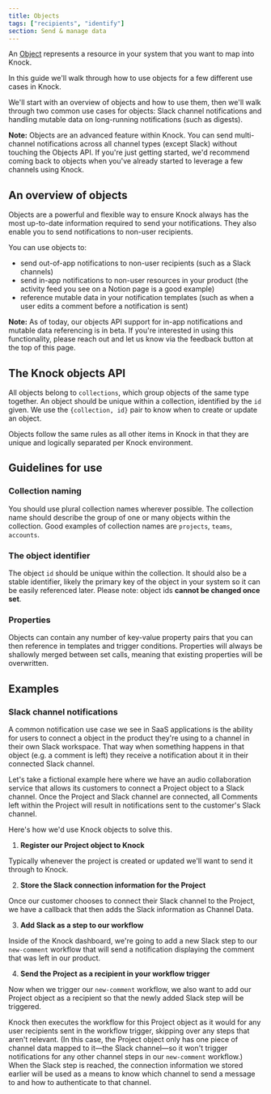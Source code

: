 ```yaml
---
title: Objects
tags: ["recipients", "identify"]
section: Send & manage data
---
```



An [Object](/reference#objects) represents a resource in your system that you want to map into Knock.

In this guide we'll walk through how to use objects for a few different use cases in Knock.

We'll start with an overview of objects and how to use them, then we'll walk through two common use cases for objects: Slack channel notifications and handling mutable data on long-running notifications (such as digests).

**Note:** Objects are an advanced feature within Knock. You can send multi-channel notifications across all channel types (except Slack) without touching the Objects API. If you're just getting started, we'd recommend coming back to objects when you've already started to leverage a few channels using Knock.

## An overview of objects

Objects are a powerful and flexible way to ensure Knock always has the most up-to-date information required to send your notifications. They also enable you to send notifications to non-user recipients.

You can use objects to:

- send out-of-app notifications to non-user recipients (such as a Slack channels)
- send in-app notifications to non-user resources in your product (the activity feed you see on a Notion page is a good example)
- reference mutable data in your notification templates (such as when a user edits a comment before a notification is sent)

**Note:** As of today, our objects API support for in-app notifications and mutable data referencing is in beta. If you're interested in using this functionality, please reach out and let us know via the feedback button at the top of this page.

## The Knock objects API

All objects belong to `collections`, which group objects of the same type together. An object should be unique within a collection, identified by the `id` given. We use the `{collection, id}` pair to know when to create or update an object.

Objects follow the same rules as all other items in Knock in that they are unique and logically separated per Knock environment.

<MultiLangCodeBlock snippet="objects.set" title="Set an object in Knock" />

## Guidelines for use

### Collection naming

You should use plural collection names wherever possible. The collection name should describe the group of one or many objects within the collection. Good examples of collection names are `projects`, `teams`, `accounts`.

### The object identifier

The object `id` should be unique within the collection. It should also be a stable identifier, likely the primary key of the object in your system so it can be easily referenced later. Please note: object ids **cannot be changed once set**.

### Properties

Objects can contain any number of key-value property pairs that you can then reference in templates and trigger conditions. Properties will always be shallowly merged between set calls, meaning that existing properties will be overwritten.

## Examples

### Slack channel notifications

A common notification use case we see in SaaS applications is the ability for users to connect a object in the product they're using to a channel in their own Slack workspace. That way when something happens in that object (e.g. a comment is left) they receive a notification about it in their connected Slack channel.

Let's take a fictional example here where we have an audio collaboration service that allows its customers to connect a Project object to a Slack channel. Once the Project and Slack channel are connected, all Comments left within the Project will result in notifications sent to the customer's Slack channel.

Here's how we'd use Knock objects to solve this.

1. **Register our Project object to Knock**

Typically whenever the project is created or updated we'll want to send it through to Knock.

<MultiLangCodeBlock
  snippet="objects.set"
  title="Send project object to Knock"
/>

2. **Store the Slack connection information for the Project**

Once our customer chooses to connect their Slack channel to the Project, we have a callback that then adds the Slack information as Channel Data.

<MultiLangCodeBlock
  snippet="objects.setChannelData.slack"
  title="Store Slack connection on object"
/>

3. **Add Slack as a step to our workflow**

Inside of the Knock dashboard, we're going to add a new Slack step to our `new-comment` workflow that will send a notification displaying the comment that was left in our product.

4. **Send the Project as a recipient in your workflow trigger**

Now when we trigger our `new-comment` workflow, we also want to add our Project object as a recipient so that the newly added Slack step will be triggered.

<MultiLangCodeBlock
  snippet="workflows.trigger-with-object-as-recipient"
  title="Triggering a workflow with an object as a recipient"
/>

Knock then executes the workflow for this Project object as it would for any user recipients sent in the workflow trigger, skipping over any steps that aren't relevant. (In this case, the Project object only has one piece of channel data mapped to it—the Slack channel—so it won't trigger notifications for any other channel steps in our `new-comment` workflow.) When the Slack step is reached, the connection information we stored earlier will be used as a means to know which channel to send a message to and how to authenticate to that channel.
